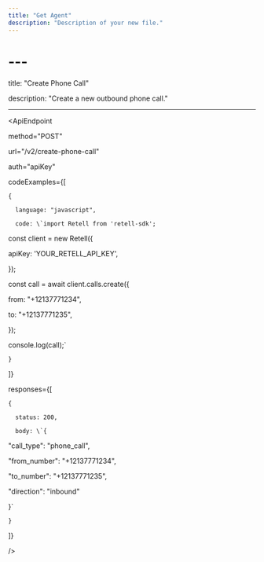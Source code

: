 ```yaml
---
title: "Get Agent"
description: "Description of your new file."
---
```



# ---

title: "Create Phone Call"

description: "Create a new outbound phone call."

---

\<ApiEndpoint

  method="POST"

  url="/v2/create-phone-call"

  auth="apiKey"

  codeExamples={[

    {

      language: "javascript",

      code: \`import Retell from 'retell-sdk';

const client = new Retell({

  apiKey: 'YOUR_RETELL_API_KEY',

});

const call = await client.calls.create({

  from: "+12137771234",

  to: "+12137771235",

});

console.log(call);\`

    }

  ]}

  responses={[

    {

      status: 200,

      body: \`{

  "call_type": "phone_call",

  "from_number": "+12137771234",

  "to_number": "+12137771235",

  "direction": "inbound"

}\`

    }

  ]}

/\>